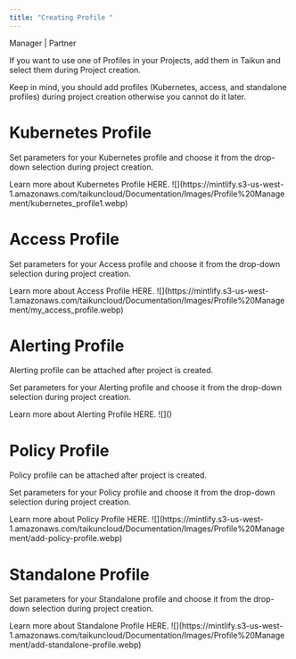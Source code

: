 ```yaml
---
title: "Creating Profile "
---
```


<Icon icon="user-tie" iconType="solid" /> Manager | <Icon icon="handshake" iconType="solid" /> Partner

If you want to use one of Profiles in your Projects, add them in Taikun and select them during Project creation.

<Info>Keep in mind, you should add profiles (Kubernetes, access, and standalone profiles) during project creation otherwise you cannot do it later.</Info>

# Kubernetes Profile

Set parameters for your Kubernetes profile and choose it from the drop-down selection during project creation.

<Card title="Kubernetes Profile" icon="cloud-arrow-up" horizontal={true} href="Documentation/Topics/Profile Management/Kubernetes Profiles.mdx">
  Learn more about Kubernetes Profile HERE.
</Card>

<Frame caption="Add Kubernetes profile">
  ![](https://mintlify.s3-us-west-1.amazonaws.com/taikuncloud/Documentation/Images/Profile%20Management/kubernetes_profile1.webp)
</Frame>

# Access Profile

Set parameters for your Access profile and choose it from the drop-down selection during project creation.

<Card title="Access Profile" icon="unlock" horizontal={true} href="Documentation/Topics/Profile Management/Access Profiles.mdx">
  Learn more about Access Profile HERE.
</Card>

<Frame caption="Add Access profile">
  ![](https://mintlify.s3-us-west-1.amazonaws.com/taikuncloud/Documentation/Images/Profile%20Management/my_access_profile.webp)
</Frame>

# Alerting Profile

<Info>Alerting profile can be attached after project is created.</Info>

Set parameters for your Alerting profile and choose it from the drop-down selection during project creation.

<Card title="Alerting Profile" icon="bell" horizontal={true} href="Documentation/Topics/Profile Management/Alerting Profile.mdx">
  Learn more about Alerting Profile HERE.
</Card>

<Frame caption="Add Alerting profile">
  ![]()
</Frame>

# Policy Profile 

<Info>Policy profile can be attached after project is created.</Info>

Set parameters for your Policy profile and choose it from the drop-down selection during project creation.

<Card title="Policy Profile" icon="" horizontal={true} href="Documentation/Topics/Profile Management/Access Profiles.mdx">
  Learn more about Policy Profile HERE.
</Card>

<Frame caption="Add Policy profile">
  ![](https://mintlify.s3-us-west-1.amazonaws.com/taikuncloud/Documentation/Images/Profile%20Management/add-policy-profile.webp)
</Frame>

# Standalone Profile

Set parameters for your Standalone profile and choose it from the drop-down selection during project creation.

<Card title="Standalone Profile" icon="" horizontal={true} href="Documentation/Topics/Profile Management/Access Profiles.mdx">
  Learn more about Standalone Profile HERE.
</Card>

<Frame caption="Add Standalone profile">
  ![](https://mintlify.s3-us-west-1.amazonaws.com/taikuncloud/Documentation/Images/Profile%20Management/add-standalone-profile.webp)
</Frame>